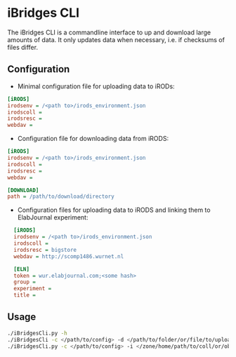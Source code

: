 # iBridges CLI
The iBridges CLI is a commandline interface to up and download large amounts of data. It only updates data when necessary, i.e. if checksums of files differ.

## Configuration

- Minimal configuration file for uploading data to iRODs:

```ini
[iRODS]
irodsenv = /<path to>/irods_environment.json
irodscoll =
irodsresc =
webdav =
```

- Configuration file for downloading data from iRODS:

```ini
[iRODS]
irodsenv = /<path to>/irods_environment.json
irodscoll =
irodsresc =
webdav =

[DOWNLOAD]
path = /path/to/download/directory
```

- Configuration files for uploading data to iRODS and linking them to ElabJournal experiment:

```ini
  [iRODS]
  irodsenv = /<path to>/irods_environment.json
  irodscoll =
  irodsresc = bigstore
  webdav = http://scomp1486.wurnet.nl

  [ELN]
  token = wur.elabjournal.com;<some hash>
  group =
  experiment =
  title =
  ```

## Usage

```sh
./iBridgesCli.py -h
./iBridgesCli -c </path/to/config> -d </path/to/folder/or/file/to/upload>
./iBridgesCli.py -c </path/to/config> -i </zone/home/path/to/coll/or/obj>
```
